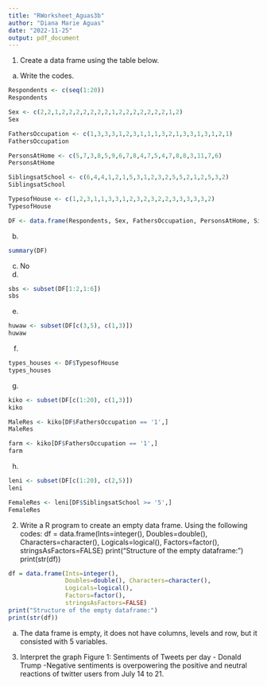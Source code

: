 ```yaml
---
title: "RWorksheet_Aguas3b"
author: "Diana Marie Aguas"
date: "2022-11-25"
output: pdf_document
---
```


1. Create a data frame using the table below.
a. Write the codes.
```r
Respondents <- c(seq(1:20))
Respondents

Sex <- c(2,2,1,2,2,2,2,2,2,2,1,2,2,2,2,2,2,2,1,2)
Sex

FathersOccupation <- c(1,3,3,3,1,2,3,1,1,1,3,2,1,3,3,1,3,1,2,1)
FathersOccupation

PersonsAtHome <- c(5,7,3,8,5,9,6,7,8,4,7,5,4,7,8,8,3,11,7,6)
PersonsAtHome

SiblingsatSchool <- c(6,4,4,1,2,1,5,3,1,2,3,2,5,5,2,1,2,5,3,2)
SiblingsatSchool

TypesofHouse <- c(1,2,3,1,1,3,3,1,2,3,2,3,2,2,3,3,3,3,3,2)
TypesofHouse

DF <- data.frame(Respondents, Sex, FathersOccupation, PersonsAtHome, SiblingsatSchool, TypesofHouse)
```
b.
```r
summary(DF)
```
c. No
d.
```r
sbs <- subset(DF[1:2,1:6])
sbs
```
e. 
```r
huwaw <- subset(DF[c(3,5), c(1,3)])
huwaw
```
f.
```r
types_houses <- DF$TypesofHouse
types_houses
```
g.
```r
kiko <- subset(DF[c(1:20), c(1,3)])
kiko

MaleRes <- kiko[DF$FathersOccupation == '1',]
MaleRes

farm <- kiko[DF$FathersOccupation == '1',]
farm
```
h.
```r
leni <- subset(DF[c(1:20), c(2,5)])
leni

FemaleRes <- leni[DF$SiblingsatSchool >= '5',]
FemaleRes
```
2. Write a R program to create an empty data frame. Using the following codes: df = data.frame(Ints=integer(),
Doubles=double(), Characters=character(), Logicals=logical(), Factors=factor(), stringsAsFactors=FALSE)
print(“Structure of the empty dataframe:”) print(str(df))
```r
df = data.frame(Ints=integer(),
                Doubles=double(), Characters=character(),
                Logicals=logical(),
                Factors=factor(),
                stringsAsFactors=FALSE)
print("Structure of the empty dataframe:")
print(str(df))
```
a. 
The data frame is empty, it does not have columns, levels and row, but it consisted 
with 5 variables.
3. Interpret the graph
Figure 1: Sentiments of Tweets per day - Donald Trump
-Negative sentiments is overpowering the positive and neutral reactions of twitter users from July 14 to 21.
